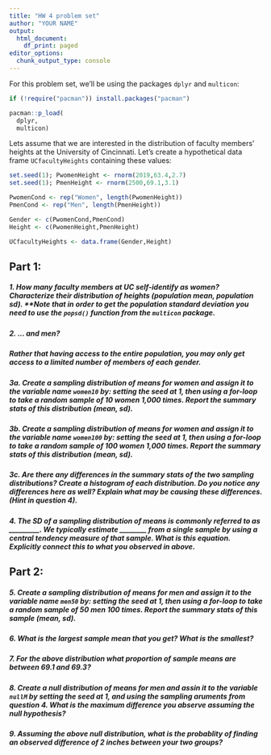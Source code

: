 ```yaml
---
title: "HW 4 problem set"
author: "YOUR NAME"
output:
  html_document:
    df_print: paged
editor_options:
  chunk_output_type: console
---
```


For this problem set, we'll be using the packages `dplyr` and `multicon`:

```r
if (!require("pacman")) install.packages("pacman")

pacman::p_load(
  dplyr,
  multicon)
```


Lets assume that we are interested in the distribution of faculty members' heights at the University of Cincinnati. Let's create a hypothetical data frame `UCfacultyHeights` containing these values:
```r
set.seed(1); PwomenHeight <- rnorm(2019,63.4,2.7)
set.seed(1); PmenHeight <- rnorm(2500,69.1,3.1)

PwomenCond <- rep("Women", length(PwomenHeight))
PmenCond <- rep("Men", length(PmenHeight))

Gender <- c(PwomenCond,PmenCond)
Height <- c(PwomenHeight,PmenHeight)

UCfacultyHeights <- data.frame(Gender,Height)

```

## Part 1:

##### 1. How many faculty members at UC self-identify as women? Characterize their distribution of heights (population mean, population sd). **Note that in order to get the population standard deviation you need to use the `popsd()` function from the `multicon` package.


##### 2. ... and men? 


##### Rather that having access to the entire population, you may only get access to a limited number of members of each gender. 

##### 3a. Create a sampling distribution of means for **women** and assign it to the variable name `women10` by: setting the seed at 1, then using a for-loop to take a random sample of **10 women 1,000 times**. Report the summary stats of this distribution (mean, sd).

##### 3b. Create a sampling distribution of means for **women** and assign it to the variable name `women100` by: setting the seed at 1, then using a for-loop to take a random sample of **100 women 1,000** times. Report the summary stats of this distribution (mean, sd).

##### 3c. Are there any differences in the summary stats of the two sampling distributions? Create a histogram of each distribution. Do you notice any differences here as well? Explain what may be causing these differences. (Hint in question 4).

##### 4. The SD of a sampling distribution of means is commonly referred to as _________. We typically estimate ________ from a single sample by using a central tendency measure of that sample. What is this equation. Explicitly connect this to what you observed in above.

## Part 2:

##### 5. Create a sampling distribution of means for **men** and assign it to the variable name `men50` by: setting the seed at 1, then using a for-loop to take a random sample of **50 men 100 times**. Report the summary stats of this sample (mean, sd).

##### 6. What is the largest sample mean that you get? What is the smallest?

##### 7. For the above distribution what proportion of sample means are between 69.1 and 69.3?

##### 8. Create a null distribution of means for men and assin it to the variable `nullM` by setting the seed at 1, and using the sampling aruments from question 4. What is the maximum difference you abserve assuming the null hypothesis?

##### 9. Assuming the above null distribution, what is the probablity of finding an observed difference of 2 inches between your two groups?



